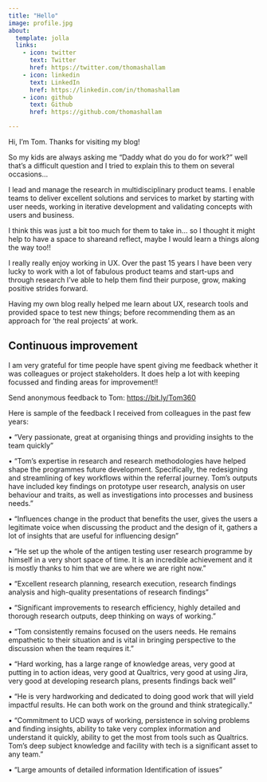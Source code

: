 ```yaml
---
title: "Hello"
image: profile.jpg
about:
  template: jolla
  links:
    - icon: twitter
      text: Twitter
      href: https://twitter.com/thomashallam
    - icon: linkedin
      text: LinkedIn
      href: https://linkedin.com/in/thomashallam
    - icon: github
      text: Github
      href: https://github.com/thomashallam

---
```



Hi, I’m Tom. Thanks for visiting my blog!
 
So my kids are always asking me “Daddy what do you do for work?” well that’s a difficult question and I tried to explain this to them on several occasions…

I lead and manage the research in multidisciplinary product teams. I enable teams to deliver excellent solutions and services to market by starting with user needs, working in iterative development and validating concepts with users and business.

I think this was just a bit too much for them to take in… so I thought it might help to have a space to shareand reflect, maybe I would learn a things along the way too!!

I really really enjoy working in UX. Over the past 15 years I have been very lucky to work with a lot of fabulous product teams and start-ups and through research I've able to help them find their purpose, grow, making positive strides forward.

Having my own blog really helped me learn about UX, research tools and provided space to test new things; before recommending them as an approach for 'the real projects' at work. 



##

## Continuous improvement

I am very grateful for time people have spent giving me feedback whether it was colleagues or project stakeholders. It does help a lot with keeping focussed and finding areas for improvement!!

Send anonymous feedback to Tom: <https://bit.ly/Tom360>

Here is sample of the feedback I received from colleagues in the past few years:

•	“Very passionate, great at organising things and providing insights to the team quickly”

•	“Tom’s expertise in research and research methodologies have helped shape the programmes future development. Specifically, the redesigning and streamlining of key workflows within the referral journey. Tom’s outputs have included key findings on prototype user research, analysis on user behaviour and traits, as well as investigations into processes and business needs.”

•	“Influences change in the product that benefits the user, gives the users a legitimate voice when discussing the product and the design of it, gathers a lot of insights that are useful for influencing design”

•	“He set up the whole of the antigen testing user research programme by himself in a very short space of time. It is an incredible achievement and it is mostly thanks to him that we are where we are right now.”

•	“Excellent research planning, research execution, research findings analysis and high-quality presentations of research findings”

•	“Significant improvements to research efficiency, highly detailed and thorough research outputs, deep thinking on ways of working.”

•	“Tom consistently remains focused on the users needs. He remains empathetic to their situation and is vital in bringing perspective to the discussion when the team requires it.”

•	“Hard working, has a large range of knowledge areas, very good at putting in to action ideas, very good at Qualtrics, very good at using Jira, very good at developing research plans, presents findings back well”

•	“He is very hardworking and dedicated to doing good work that will yield impactful results. He can both work on the ground and think strategically.”

•	“Commitment to UCD ways of working, persistence in solving problems and finding insights, ability to take very complex information and understand it quickly, ability to get the most from tools such as Qualtrics. Tom’s deep subject knowledge and facility with tech is a significant asset to any team.”

•	“Large amounts of detailed information Identification of issues”